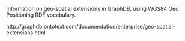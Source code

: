 Information on geo-spatial extensions in GraphDB, using WGS84 Geo Positioning RDF vocabulary.

http://graphdb.ontotext.com/documentation/enterprise/geo-spatial-extensions.html
